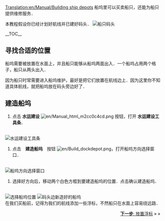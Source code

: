 [[Translation:en/Manual/Building ship depots]]
{{zh/教程}}
船坞里可以买卖船只，还能为船只提供维修服务．

本教程假设你已经计划好航线并已建好码头．
[[File:en/Shipdepot-construction-1.png|frame|none|船只码头]]

__TOC__

==寻找合适的位置==
船坞需要被放置在水面上，并且船只能够从船坞两面出入．一个船坞占用两个格子，船只从两头出入．

因为船只时常需要进入船坞维护，最好是把它们放置在航线边上．因为这里你不知道具体航线，就把船坞放在码头旁边好了．

==建造船坞==
# 点击 '''水运建设''' [[File:en/Manual html m2cc0c4cd.png]] 按钮，打开 '''水运建设工具条'''．
<br/>[[File:en/Dock toolbar.png|frame|none|水运建设工具条]]
#点击　'''建造船坞'''　按钮 [[File:en/Build dockdepot.png]]，打开船坞方向选择窗口．　
<br/>[[File:en/Ship-depot-orientation.png|frame|none|船坞方向选择窗口]]
#选择好方向后，移动两个白色方框到要建造船坞的位置．点击确认建造船坞．
<br/>[[File:en/Shipdepot-construction-3.png|frame|none|选择船坞位置]]
[[File:en/Shipdepot-construction-4.png|frame|none|码头边新造好的船坞]]
<br/>
在我们买船前，记得为我们的航线添加一些浮标，不然船只在水面上容易绕远路．

<span style="float: right">[[zh/Manual/教程/放置浮标|'''下一步''': 放置浮标]] &raquo; &raquo;</span>